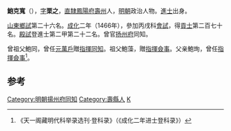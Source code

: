 '''鮑克寬'''（{{bd|1440年||？}}），[[表字|字]]'''栗之'''，[[南直隸|直隸]][[鳳陽府|鳳陽府]][[壽州|壽州]]人，[[明朝|明朝]]政治人物。[[進士|進士]]出身。

[[山東|山東]][[鄉試|鄉試]]第二十六名。[[成化|成化]]二年（1466年），參加丙戌科[[會試|會試]]，得[[貢士|貢士]]第二百七十名。[[殿試|殿試]]登進士第二甲第二十二名。曾官[[扬州府|扬州府]]同知。

曾祖父鮑同，曾任[[元|元]][[萬戶|萬戶]]贈[[指揮|指揮]][[同知|同知]]。祖父鮑藻，贈[[指揮|指揮]][[僉事|僉事]]。父亲鮑珣，曾任[[指揮|指揮]][[僉事|僉事]]<ref>《天一阁藏明代科举录选刊·登科录》（《成化二年进士登科录》）</ref>。

==参考==
{{reflist}}
{{明朝人物小作品}}
{{成化二年丙戌科殿試金榜}}
{{DEFAULTSORT:Bao鲍}}

[[Category:明朝揚州府同知|Category:明朝揚州府同知]]
[[Category:壽縣人|Category:壽縣人]]
[[Category:鮑姓|K]]